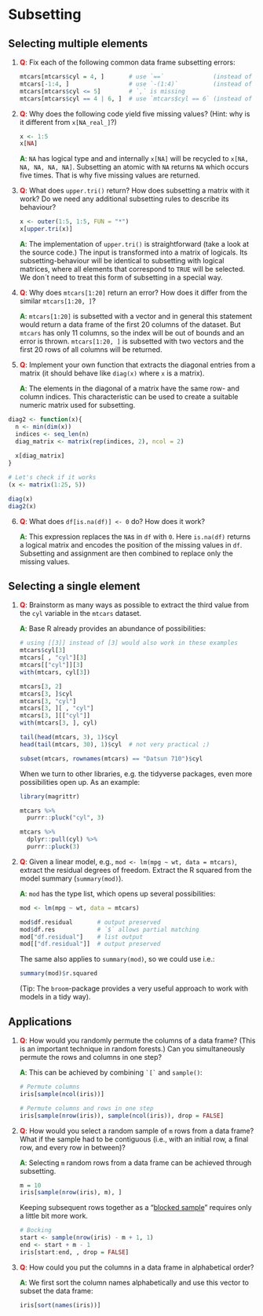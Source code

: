 # Subsetting 

## Selecting multiple elements

1. __<span style="color:red">Q</span>__: Fix each of the following common data frame subsetting errors:

    ```r
    mtcars[mtcars$cyl = 4, ]       # use `==`              (instead of `=`)
    mtcars[-1:4, ]                 # use `-(1:4)`          (instead of `-1:4`)
    mtcars[mtcars$cyl <= 5]        # `,` is missing
    mtcars[mtcars$cyl == 4 | 6, ]  # use `mtcars$cyl == 6` (instead of `6`)
    ```  

2. __<span style="color:red">Q</span>__: Why does the following code yield five missing values? (Hint: why is it different from `x[NA_real_]`?)  

    ```r
    x <- 1:5
    x[NA]
    ```
   
   __<span style="color:green">A</span>__: `NA` has logical type and and internally `x[NA]` will be recycled to `x[NA, NA, NA, NA, NA]`. Subsetting an atomic with `NA` returns `NA` which occurs five times. That is why five missing values are returned.
    
3. __<span style="color:red">Q</span>__: What does `upper.tri()` return? How does subsetting a matrix with it work? Do we need any additional subsetting rules to describe its behaviour?

    ```r
    x <- outer(1:5, 1:5, FUN = "*")
    x[upper.tri(x)]
    ```  
    
   __<span style="color:green">A</span>__: The implementation of `upper.tri()` is straightforward (take a look at the source code.) The input is transformed into a matrix of logicals. Its subsetting-behaviour will be identical to subsetting with logical matrices, where all elements that correspond to `TRUE` will be selected. We don´t need to treat this form of subsetting in a special way.

4. __<span style="color:red">Q</span>__: Why does `mtcars[1:20]` return an error? How does it differ from the similar `mtcars[1:20, ]`?  
   
   __<span style="color:green">A</span>__: `mtcars[1:20]` is subsetted with a vector and in general this statement would return a data frame of the first 20 columns of the dataset. But `mtcars` has only 11 columns, so the index will be out of bounds and an error is thrown. `mtcars[1:20, ]` is subsetted with two vectors and the first 20 rows of all columns will be returned.

5. __<span style="color:red">Q</span>__: Implement your own function that extracts the diagonal entries from a matrix (it should behave like `diag(x)` where `x` is a matrix).

   __<span style="color:green">A</span>__: The elements in the diagonal of a matrix have the same row- and column indices. This characteristic can be used to create a suitable numeric matrix used for subsetting.

```r
diag2 <- function(x){
  n <- min(dim(x))
  indices <- seq_len(n)
  diag_matrix <- matrix(rep(indices, 2), ncol = 2)
  
  x[diag_matrix]
}

# Let's check if it works
(x <- matrix(1:25, 5))

diag(x)
diag2(x)
```


6. __<span style="color:red">Q</span>__: What does `df[is.na(df)] <- 0` do? How does it work?  
   
   __<span style="color:green">A</span>__: This expression replaces the `NA`s in `df` with `0`. Here `is.na(df)` returns a logical matrix and encodes the position of the missing values in `df`. Subsetting and assignment are then combined to replace only the missing values.
   
## Selecting a single element

1. __<span style="color:red">Q</span>__: Brainstorm as many ways as possible to extract the third value from the `cyl` variable in the `mtcars` dataset.

   __<span style="color:green">A</span>__: Base R already provides an abundance of possibilities:
    
    ```r
    # using [[3]] instead of [3] would also work in these examples
    mtcars$cyl[3]
    mtcars[ , "cyl"][3]
    mtcars[["cyl"]][3]
    with(mtcars, cyl[3])
    
    mtcars[3, 2]
    mtcars[3, ]$cyl
    mtcars[3, "cyl"]
    mtcars[3, ][ , "cyl"]
    mtcars[3, ][["cyl"]]
    with(mtcars[3, ], cyl)
    
    tail(head(mtcars, 3), 1)$cyl
    head(tail(mtcars, 30), 1)$cyl  # not very practical ;)
    
    subset(mtcars, rownames(mtcars) == "Datsun 710")$cyl
    ```
    
   When we turn to other libraries, e.g. the tidyverse packages, even more possibilities open up. As an example:
       
    ```r
    library(magrittr)

    mtcars %>% 
      purrr::pluck("cyl", 3)

    mtcars %>% 
      dplyr::pull(cyl) %>%
      purrr::pluck(3)
    ```

2. __<span style="color:red">Q</span>__: Given a linear model, e.g., `mod <- lm(mpg ~ wt, data = mtcars)`, extract the residual degrees of freedom. Extract the R squared from the model summary (`summary(mod)`).  
   
   __<span style="color:green">A</span>__: `mod` has the type list, which opens up several possibilities:
    
    ```r
    mod <- lm(mpg ~ wt, data = mtcars)
    
    mod$df.residual       # output preserved
    mod$df.res            # `$` allows partial matching
    mod["df.residual"]    # list output
    mod[["df.residual"]]  # output preserved
    ```
    
   The same also applies to `summary(mod)`, so we could use i.e.:
    
    ```r
    summary(mod)$r.squared
    ```
    
   (Tip: The `broom`-package provides a very useful approach to work with models in a tidy way).
    
## Applications

1. __<span style="color:red">Q</span>__: How would you randomly permute the columns of a data frame? (This is an important technique in random forests.) Can you simultaneously permute the rows and columns in one step?  
   
   __<span style="color:green">A</span>__: This can be achieved by combining `` `[` `` and `sample()`:
    
    ```r
    # Permute columns
    iris[sample(ncol(iris))]
    
    # Permute columns and rows in one step
    iris[sample(nrow(iris)), sample(ncol(iris)), drop = FALSE]
    ```

2. __<span style="color:red">Q</span>__: How would you select a random sample of `m` rows from a data frame? What if the sample had to be contiguous (i.e., with an initial row, a final row, and every row in between)?  
   
   __<span style="color:green">A</span>__: Selecting `m` random rows from a data frame can be achieved through subsetting.
    
    ```r
    m = 10
    iris[sample(nrow(iris), m), ]
    ```

   Keeping subsequent rows together as a "[blocked sample](https://mlr.mlr-org.com/articles/tutorial/resample.html#stratification-blocking-and-grouping)" requires only a little bit more work.

    ```r
    # Bocking
    start <- sample(nrow(iris) - m + 1, 1)
    end <- start + m - 1
    iris[start:end, , drop = FALSE]
    ```
    
3. __<span style="color:red">Q</span>__: How could you put the columns in a data frame in alphabetical order?  
   
   __<span style="color:green">A</span>__: We first sort the column names alphabetically and use this vector to subset the data frame:

    ```r
    iris[sort(names(iris))]
    ```
